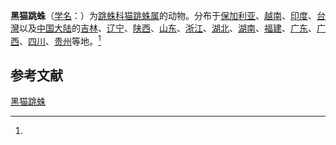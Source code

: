 {{noteTA|G1=LS}}
{{Speciesbox
| name = 黑猫跳蛛
| status = 
| status_system = 
| image = Carrhotus_xanthogramma_0908.jpg
| image_width = 250px
| genus = Carrhotus
| species = xanthogramma
| authority = (Latreille, 1819)<ref name=id14683>{{cite web| url =http://www.bioinfo.cn/db05/BjdwSpecies.php?action=view&id=14683| title =黑猫跳蛛| work =《中国动物物种编目数据库》| publisher =中国科学院微生物研究所| author =中国科学院动物研究所| accessdate =2009-04-28| deadurl =yes| archiveurl =https://web.archive.org/web/20160305020532/http://www.bioinfo.cn/db05/BjdwSpecies.php?action=view&id=14683| archivedate =2016-03-05}}</ref>
}}

'''黑猫跳蛛'''（[[学名|学名]]：{{lang|la|''Carrhotus xanthogramma''}}）为[[跳蛛科|跳蛛科]][[猫跳蛛属|猫跳蛛属]]的动物。分布于[[保加利亚|保加利亚]]、[[越南|越南]]、[[印度|印度]]、[[台灣|台灣]]以及[[中国大陆|中国大陆]]的[[吉林|吉林]]、[[辽宁|辽宁]]、[[陕西|陕西]]、[[山东|山东]]、[[浙江|浙江]]、[[湖北|湖北]]、[[湖南|湖南]]、[[福建|福建]]、[[广东|广东]]、[[广西|广西]]、[[四川|四川]]、[[贵州|贵州]]等地。<ref name=id14683/>

== 参考文献 ==
{{reflist}}

{{Commons category|Carrhotus xanthogramma}}
{{Wikispecies|Carrhotus xanthogramma}}
{{Taxonbar|from=Q142998}}

[[Category:猫跳蛛属|黑猫跳蛛]]


{{蜘蛛小作品}}